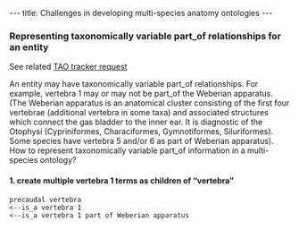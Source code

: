 ---
title: Challenges in developing multi-species anatomy ontologies
---

===Representing taxonomically variable part_of relationships for an entity===
See related [http://sourceforge.net/tracker/index.php?func=detail&aid=2137065&group_id=76834&atid=994764 TAO tracker request]

An entity may have taxonomically variable part_of relationships.  For example, vertebra 1 may or may not be part_of the Weberian apparatus.
(The Weberian apparatus is an anatomical cluster consisting of the first four vertebrae (additional vertebra in some taxa) and associated structures which connect the gas bladder to the inner ear.  It is diagnostic of the Otophysi (Cypriniformes, Characiformes, Gymnotiformes, Siluriformes). Some species have vertebra 5 and/or 6 as part of Weberian apparatus).  How to represent taxonomically variable part_of information in a multi-species ontology?

====1. create multiple vertebra 1 terms as children of “vertebra”====

 precaudal vertebra
 <--is_a vertebra 1
 <--is_a vertebra 1 part of Weberian apparatus